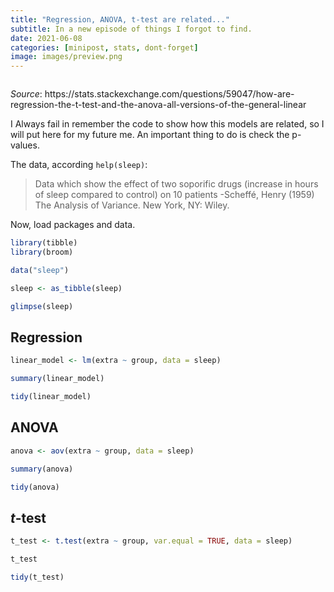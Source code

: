 ```yaml
---
title: "Regression, ANOVA, t-test are related..."
subtitle: In a new episode of things I forgot to find.
date: 2021-06-08
categories: [minipost, stats, dont-forget]
image: images/preview.png  
---
```


```r
```

_Source_: https://stats.stackexchange.com/questions/59047/how-are-regression-the-t-test-and-the-anova-all-versions-of-the-general-linear

I Always fail in remember the code to show how this models are related, so I
will put here for my future me. An important thing to do is check the p-values.

The data, according `help(sleep)`:

> Data which show the effect of two soporific drugs (increase in hours of sleep compared to control) on 10 patients -Scheffé, Henry (1959) The Analysis of Variance. New York, NY: Wiley.

Now, load packages and data.

```r
library(tibble)
library(broom)

data("sleep")

sleep <- as_tibble(sleep)

glimpse(sleep)
```

## Regression

```r
linear_model <- lm(extra ~ group, data = sleep)

summary(linear_model)

tidy(linear_model)
```

## ANOVA

```r
anova <- aov(extra ~ group, data = sleep)

summary(anova)

tidy(anova)
```

## $t$-test

```r
t_test <- t.test(extra ~ group, var.equal = TRUE, data = sleep) 

t_test

tidy(t_test)
```
